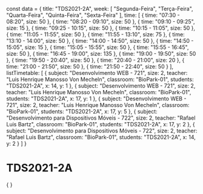const data = {
  title: "TDS2021-2A",
  week: [
    "Segunda-Feira",
    "Terça-Feira",
    "Quarta-Feira",
    "Quinta-Feira",
    "Sexta-Feira"
  ],
  time: [
    {
      time: "07:30 - 08:20",
      size: 50
    },
    {
      time: "08:20 - 09:10",
      size: 50
    },
    {
      time: "09:10 - 09:25",
      size: 15
    },
    {
      time: "09:25 - 10:15",
      size: 50
    },
    {
      time: "10:15 - 11:05",
      size: 50
    },
    {
      time: "11:05 - 11:55",
      size: 50
    },
    {
      time: "11:55 - 13:10",
      size: 75
    },
    {
      time: "13:10 - 14:00",
      size: 50
    },
    {
      time: "14:00 - 14:50",
      size: 50
    },
    {
      time: "14:50 - 15:05",
      size: 15
    },
    {
      time: "15:05 - 15:55",
      size: 50
    },
    {
      time: "15:55 - 16:45",
      size: 50
    },
    {
      time: "16:45 - 19:00",
      size: 135
    },
    {
      time: "19:00 - 19:50",
      size: 50
    },
    {
      time: "19:50 - 20:40",
      size: 50
    },
    {
      time: "20:40 - 21:00",
      size: 20
    },
    {
      time: "21:00 - 21:50",
      size: 50
    },
    {
      time: "21:50 - 22:40",
      size: 50
    }
  ],
  listTimetable: [
    {
      subject: "Desenvolvimento WEB - 721",
      size: 2,
      teacher: "Luis Henrique Manosso Von Mecheln",
      classroom: "BioPark-01",
      students: "TDS2021-2A",
      x: 14,
      y: 1
    },
    {
      subject: "Desenvolvimento WEB - 721",
      size: 2,
      teacher: "Luis Henrique Manosso Von Mecheln",
      classroom: "BioPark-01",
      students: "TDS2021-2A",
      x: 17,
      y: 1
    },
    {
      subject: "Desenvolvimento WEB - 721",
      size: 2,
      teacher: "Luis Henrique Manosso Von Mecheln",
      classroom: "BioPark-01",
      students: "TDS2021-2A",
      x: 17,
      y: 5
    },
    {
      subject: "Desenvolvimento para Dispositivos Móveis - 722",
      size: 2,
      teacher: "Rafael Luis Bartz",
      classroom: "BioPark-01",
      students: "TDS2021-2A",
      x: 17,
      y: 2
    },
    {
      subject: "Desenvolvimento para Dispositivos Móveis - 722",
      size: 2,
      teacher: "Rafael Luis Bartz",
      classroom: "BioPark-01",
      students: "TDS2021-2A",
      x: 14,
      y: 2
    }
  ]
}

# TDS2021-2A

<div>
    {
        <Grid
            title={data.title}
            weekDays={data.week}
            time={data.time}
            listClasses={data.listTimetable}
        />
    }
</div>